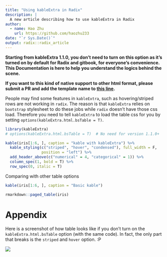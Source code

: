 ```yaml
---
title: "Using kableExtra in Radix"
description: |
  A new article describing how to use kableExtra in Radix
author:
  - name: Hao Zhu
    url: https://github.com/haozhu233
date: "`r Sys.Date()`"
output: radix::radix_article
---
```


**Starting from kableExtra 1.1.0, you don't need to turn on this option as it's turned on by default for Radix and gitbook, for everyone's convenience. This Documentation is here to help you understand the logics behind the scene. **

**If you want to this kind of native support to other html format, please submit a PR and add the template name to [this line](https://github.com/haozhu233/kableExtra/blob/f3b6aa4bf1648979bbf48bb6f827755387eebed5/R/zzz.R#L23).**

People may find some features in `kableExtra`, such as hovering/striped rows are not working in `radix`. The reason is that `kableExtra` relies on `bootstrap` stylesheet to do these jobs while `radix` doesn't have those css load. Therefore you need to tell `kableExtra` to load the table css for you by setting `options(kableExtra.html.bsTable = T)`. 


```r
library(kableExtra)
# options(kableExtra.html.bsTable = T)  # No need for version 1.1.0+

kable(iris[1:6, ], caption = "kable with kableExtra") %>%
  kable_styling(c("striped", "hover", "condensed"), full_width = F,
                position = "left") %>%
  add_header_above(c("numerical" = 4, "categorical" = 1)) %>%
  column_spec(1, bold = T) %>%
  row_spec(0, italic = T)
```


Comparing with other table options

```r
kable(iris[1:6, ], caption = "Basic kable")
```

```r
rmarkdown::paged_table(iris)
```

# Appendix
Here is a screenshot of how table looks like if you don't turn on the `kableExtra.html.bsTable` option (with the same code). In fact, the only part that breaks is the `striped` and `hover` option. :P

![](radix_no_bs.png)
